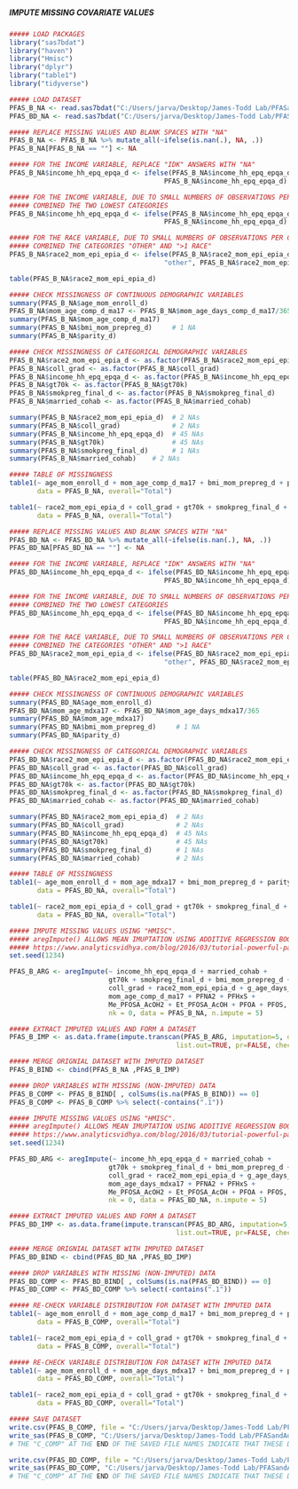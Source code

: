 #####                                 #####
##### IMPUTE MISSING COVARIATE VALUES #####
#####                                 #####

```r
##### LOAD PACKAGES
library("sas7bdat")
library("haven")
library("Hmisc")
library("dplyr")
library("table1")
library("tidyverse")

```

```r
##### LOAD DATASET
PFAS_B_NA <- read.sas7bdat("C:/Users/jarva/Desktop/James-Todd Lab/PFASandAdiposity/Data/PFAS_B_C.sas7bdat")
PFAS_BD_NA <- read.sas7bdat("C:/Users/jarva/Desktop/James-Todd Lab/PFASandAdiposity/Data/PFAS_BD_C.sas7bdat")

```

```r
##### REPLACE MISSING VALUES AND BLANK SPACES WITH "NA"
PFAS_B_NA <- PFAS_B_NA %>% mutate_all(~ifelse(is.nan(.), NA, .))
PFAS_B_NA[PFAS_B_NA == ""] <- NA

##### FOR THE INCOME VARIABLE, REPLACE "IDK" ANSWERS WITH "NA"
PFAS_B_NA$income_hh_epq_epqa_d <- ifelse(PFAS_B_NA$income_hh_epq_epqa_d == 9, NA, 
                                       PFAS_B_NA$income_hh_epq_epqa_d)

##### FOR THE INCOME VARIABLE, DUE TO SMALL NUMBERS OF OBSERVATIONS PER CATEGORY,
##### COMBINED THE TWO LOWEST CATEGORIES
PFAS_B_NA$income_hh_epq_epqa_d <- ifelse(PFAS_B_NA$income_hh_epq_epqa_d == 1 | PFAS_B_NA$income_hh_epq_epqa_d == 2, 3, 
                                       PFAS_B_NA$income_hh_epq_epqa_d)

##### FOR THE RACE VARIABLE, DUE TO SMALL NUMBERS OF OBSERVATIONS PER CATEGORY,
##### COMBINED THE CATEGORIES "OTHER" AND ">1 RACE"
PFAS_B_NA$race2_mom_epi_epia_d <- ifelse(PFAS_B_NA$race2_mom_epi_epia_d == "more than 1 race", 
                                       "other", PFAS_B_NA$race2_mom_epi_epia_d)

table(PFAS_B_NA$race2_mom_epi_epia_d)

##### CHECK MISSINGNESS OF CONTINUOUS DEMOGRAPHIC VARIABLES
summary(PFAS_B_NA$age_mom_enroll_d)
PFAS_B_NA$mom_age_comp_d_ma17 <- PFAS_B_NA$mom_age_days_comp_d_ma17/365
summary(PFAS_B_NA$mom_age_comp_d_ma17)
summary(PFAS_B_NA$bmi_mom_prepreg_d)     # 1 NA
summary(PFAS_B_NA$parity_d)              

##### CHECK MISSINGNESS OF CATEGORICAL DEMOGRAPHIC VARIABLES
PFAS_B_NA$race2_mom_epi_epia_d <- as.factor(PFAS_B_NA$race2_mom_epi_epia_d)
PFAS_B_NA$coll_grad <- as.factor(PFAS_B_NA$coll_grad)
PFAS_B_NA$income_hh_epq_epqa_d <- as.factor(PFAS_B_NA$income_hh_epq_epqa_d)
PFAS_B_NA$gt70k <- as.factor(PFAS_B_NA$gt70k)
PFAS_B_NA$smokpreg_final_d <- as.factor(PFAS_B_NA$smokpreg_final_d)
PFAS_B_NA$married_cohab <- as.factor(PFAS_B_NA$married_cohab)

summary(PFAS_B_NA$race2_mom_epi_epia_d)  # 2 NAs
summary(PFAS_B_NA$coll_grad)             # 2 NAs
summary(PFAS_B_NA$income_hh_epq_epqa_d)  # 45 NAs
summary(PFAS_B_NA$gt70k)                 # 45 NAs
summary(PFAS_B_NA$smokpreg_final_d)      # 1 NAs
summary(PFAS_B_NA$married_cohab)    # 2 NAs

##### TABLE OF MISSINGNESS
table1(~ age_mom_enroll_d + mom_age_comp_d_ma17 + bmi_mom_prepreg_d + parity_d, 
       data = PFAS_B_NA, overall="Total")

table1(~ race2_mom_epi_epia_d + coll_grad + gt70k + smokpreg_final_d + married_cohab,
       data = PFAS_B_NA, overall="Total")

```

```r
##### REPLACE MISSING VALUES AND BLANK SPACES WITH "NA"
PFAS_BD_NA <- PFAS_BD_NA %>% mutate_all(~ifelse(is.nan(.), NA, .))
PFAS_BD_NA[PFAS_BD_NA == ""] <- NA

##### FOR THE INCOME VARIABLE, REPLACE "IDK" ANSWERS WITH "NA"
PFAS_BD_NA$income_hh_epq_epqa_d <- ifelse(PFAS_BD_NA$income_hh_epq_epqa_d == 9, NA, 
                                       PFAS_BD_NA$income_hh_epq_epqa_d)

##### FOR THE INCOME VARIABLE, DUE TO SMALL NUMBERS OF OBSERVATIONS PER CATEGORY,
##### COMBINED THE TWO LOWEST CATEGORIES
PFAS_BD_NA$income_hh_epq_epqa_d <- ifelse(PFAS_BD_NA$income_hh_epq_epqa_d == 1 | PFAS_BD_NA$income_hh_epq_epqa_d == 2, 3, 
                                       PFAS_BD_NA$income_hh_epq_epqa_d)

##### FOR THE RACE VARIABLE, DUE TO SMALL NUMBERS OF OBSERVATIONS PER CATEGORY,
##### COMBINED THE CATEGORIES "OTHER" AND ">1 RACE"
PFAS_BD_NA$race2_mom_epi_epia_d <- ifelse(PFAS_BD_NA$race2_mom_epi_epia_d == "more than 1 race", 
                                       "other", PFAS_BD_NA$race2_mom_epi_epia_d)

table(PFAS_BD_NA$race2_mom_epi_epia_d)

##### CHECK MISSINGNESS OF CONTINUOUS DEMOGRAPHIC VARIABLES
summary(PFAS_BD_NA$age_mom_enroll_d)
PFAS_BD_NA$mom_age_mdxa17 <- PFAS_BD_NA$mom_age_days_mdxa17/365
summary(PFAS_BD_NA$mom_age_mdxa17)
summary(PFAS_BD_NA$bmi_mom_prepreg_d)     # 1 NA
summary(PFAS_BD_NA$parity_d)              

##### CHECK MISSINGNESS OF CATEGORICAL DEMOGRAPHIC VARIABLES
PFAS_BD_NA$race2_mom_epi_epia_d <- as.factor(PFAS_BD_NA$race2_mom_epi_epia_d)
PFAS_BD_NA$coll_grad <- as.factor(PFAS_BD_NA$coll_grad)
PFAS_BD_NA$income_hh_epq_epqa_d <- as.factor(PFAS_BD_NA$income_hh_epq_epqa_d)
PFAS_BD_NA$gt70k <- as.factor(PFAS_BD_NA$gt70k)
PFAS_BD_NA$smokpreg_final_d <- as.factor(PFAS_BD_NA$smokpreg_final_d)
PFAS_BD_NA$married_cohab <- as.factor(PFAS_BD_NA$married_cohab)

summary(PFAS_BD_NA$race2_mom_epi_epia_d)  # 2 NAs
summary(PFAS_BD_NA$coll_grad)             # 2 NAs
summary(PFAS_BD_NA$income_hh_epq_epqa_d)  # 45 NAs
summary(PFAS_BD_NA$gt70k)                 # 45 NAs
summary(PFAS_BD_NA$smokpreg_final_d)      # 1 NAs
summary(PFAS_BD_NA$married_cohab)         # 2 NAs

##### TABLE OF MISSINGNESS
table1(~ age_mom_enroll_d + mom_age_mdxa17 + bmi_mom_prepreg_d + parity_d, 
       data = PFAS_BD_NA, overall="Total")

table1(~ race2_mom_epi_epia_d + coll_grad + gt70k + smokpreg_final_d + married_cohab,
       data = PFAS_BD_NA, overall="Total")

```

```r
##### IMPUTE MISSING VALUES USING "HMISC".
##### aregImpute() ALLOWS MEAN IMUPTATION USING ADDITIVE REGRESSION BOOTSTRAPPING, AND PREDICTIVE MEAN MATCHING.
##### https://www.analyticsvidhya.com/blog/2016/03/tutorial-powerful-packages-imputing-missing-values/
set.seed(1234)

PFAS_B_ARG <- aregImpute(~ income_hh_epq_epqa_d + married_cohab +
                         gt70k + smokpreg_final_d + bmi_mom_prepreg_d + parity_d + 
                         coll_grad + race2_mom_epi_epia_d + g_age_days_COLL_D_BLD1 + 
                         mom_age_comp_d_ma17 + PFNA2 + PFHxS + 
                         Me_PFOSA_AcOH2 + Et_PFOSA_AcOH + PFOA + PFOS, 
                         nk = 0, data = PFAS_B_NA, n.impute = 5)

##### EXTRACT IMPUTED VALUES AND FORM A DATASET
PFAS_B_IMP <- as.data.frame(impute.transcan(PFAS_B_ARG, imputation=5, data=PFAS_B_NA, 
                                          list.out=TRUE, pr=FALSE, check=FALSE))

##### MERGE ORIGNIAL DATASET WITH IMPUTED DATASET
PFAS_B_BIND <- cbind(PFAS_B_NA ,PFAS_B_IMP)

##### DROP VARIABLES WITH MISSING (NON-IMPUTED) DATA
PFAS_B_COMP <- PFAS_B_BIND[ , colSums(is.na(PFAS_B_BIND)) == 0]
PFAS_B_COMP <- PFAS_B_COMP %>% select(-contains(".1"))

```

```r
##### IMPUTE MISSING VALUES USING "HMISC".
##### aregImpute() ALLOWS MEAN IMUPTATION USING ADDITIVE REGRESSION BOOTSTRAPPING, AND PREDICTIVE MEAN MATCHING.
##### https://www.analyticsvidhya.com/blog/2016/03/tutorial-powerful-packages-imputing-missing-values/
set.seed(1234)

PFAS_BD_ARG <- aregImpute(~ income_hh_epq_epqa_d + married_cohab +
                         gt70k + smokpreg_final_d + bmi_mom_prepreg_d + parity_d + 
                         coll_grad + race2_mom_epi_epia_d + g_age_days_COLL_D_BLD1 + 
                         mom_age_days_mdxa17 + PFNA2 + PFHxS + 
                         Me_PFOSA_AcOH2 + Et_PFOSA_AcOH + PFOA + PFOS, 
                         nk = 0, data = PFAS_BD_NA, n.impute = 5)

##### EXTRACT IMPUTED VALUES AND FORM A DATASET
PFAS_BD_IMP <- as.data.frame(impute.transcan(PFAS_BD_ARG, imputation=5, data=PFAS_BD_NA, 
                                          list.out=TRUE, pr=FALSE, check=FALSE))

##### MERGE ORIGNIAL DATASET WITH IMPUTED DATASET
PFAS_BD_BIND <- cbind(PFAS_BD_NA ,PFAS_BD_IMP)

##### DROP VARIABLES WITH MISSING (NON-IMPUTED) DATA
PFAS_BD_COMP <- PFAS_BD_BIND[ , colSums(is.na(PFAS_BD_BIND)) == 0]
PFAS_BD_COMP <- PFAS_BD_COMP %>% select(-contains(".1"))

```


```r
##### RE-CHECK VARIABLE DISTRIBUTION FOR DATASET WITH IMPUTED DATA 
table1(~ age_mom_enroll_d + mom_age_comp_d_ma17 + bmi_mom_prepreg_d + parity_d, 
       data = PFAS_B_COMP, overall="Total")

table1(~ race2_mom_epi_epia_d + coll_grad + gt70k + smokpreg_final_d + married_cohab, 
       data = PFAS_B_COMP, overall="Total")

##### RE-CHECK VARIABLE DISTRIBUTION FOR DATASET WITH IMPUTED DATA 
table1(~ age_mom_enroll_d + mom_age_days_mdxa17 + bmi_mom_prepreg_d + parity_d, 
       data = PFAS_BD_COMP, overall="Total")

table1(~ race2_mom_epi_epia_d + coll_grad + gt70k + smokpreg_final_d + married_cohab, 
       data = PFAS_BD_COMP, overall="Total")

```


```r
##### SAVE DATASET
write.csv(PFAS_B_COMP, file = "C:/Users/jarva/Desktop/James-Todd Lab/PFASandAdiposity/Data/PFAS_B_COMP.csv", row.names = T)
write_sas(PFAS_B_COMP, "C:/Users/jarva/Desktop/James-Todd Lab/PFASandAdiposity/Data/PFAS_B_COMP.sas7bdat")
# THE "C_COMP" AT THE END OF THE SAVED FILE NAMES INDICATE THAT THESE DATASETS ARE CLEAN AND HAVE NO MISSING DATA

write.csv(PFAS_BD_COMP, file = "C:/Users/jarva/Desktop/James-Todd Lab/PFASandAdiposity/Data/PFAS_BD_COMP.csv", row.names = T)
write_sas(PFAS_BD_COMP, "C:/Users/jarva/Desktop/James-Todd Lab/PFASandAdiposity/Data/PFAS_BD_COMP.sas7bdat")
# THE "C_COMP" AT THE END OF THE SAVED FILE NAMES INDICATE THAT THESE DATASETS ARE CLEAN AND HAVE NO MISSING DATA

```
